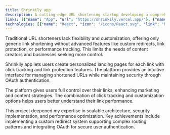 ```yaml
---
title: Shrinkily app
description: A cutting-edge URL shortening startup developing a comprehensive link management platform with advanced features like custom redirections, caching, internationalization, and OAuth authentication.
links: [{"name": "App", "url": "https://shrinkily.vercel.app/"}, {"name": "Repository", "url": "https://github.com/JosePabloSG/shrinkily-app"}]
technologies: [{"name": "React", "icon": "/icons/React.svg", "link": "https://react.dev"}, {"name": "Next.js", "icon": "/icons/Nextjs.svg", "link": "https://nextjs.org"}, {"name": "TypeScript", "icon": "/icons/Typescript.svg", "link": "https://www.typescriptlang.org"}, {"name": "Tailwind CSS", "icon": "/icons/Tailwindcss.svg", "link": "https://tailwindcss.com"},{"name": "React Hook Form", "icon": "/icons/react-hook-form.svg", "link":"https://react-hook-form.com/"}, {"name": "shadcn/ui", "icon": "/icons/shadcn-ui.svg", "link": "https://ui.shadcn.com"}, {"name": "Frame Motion", "icon": "/icons/Framermotion.svg", "link": "https://www.framer.com/motion"}, {"name": "Json Web Tokens", "icon": "/icons/Jwt.svg", "link": "https://jwt.io"}, {"name": "Auth0", "icon": "/icons/Auth0.svg", "link": "https://auth0.com"}, {"name": "Prisma", "icon": "/icons/Prisma.svg", "link": "https://www.prisma.io"},{"name": "Turso","icon":"/icons/Turso.svg","link": "https://turso.tech"},{"name": "EsLint", "icon": "/icons/Eslint.svg", "link": "https://eslint.org"}, {"name": "Zod", "icon": "/icons/Zod.svg", "link": "https://zod.dev"}, {"name": "Next intl", "icon": "/icons/Global.svg", "link": "https://next-intl-docs.vercel.app"},{"name": "Vercel", "icon": "/icons/vercel.svg", "link": "https://vercel.com/"}]
---
```


Traditional URL shorteners lack flexibility and customization, offering only generic link shortening without advanced features like custom redirects, link protection, or performance tracking. This limits the needs of content creators and businesses seeking more control.

Shrinkily app lets users create personalized landing pages for each link with click tracking and link protection features. The platform provides an intuitive interface for managing shortened URLs while maintaining security through OAuth authentication.

The platform gives users full control over their links, enhancing marketing and content strategies. The combination of click tracking and customization options helps users better understand their link performance.

This project deepened my expertise in scalable architecture, security implementation, and performance optimization. Key achievements include implementing a custom redirect system supporting complex routing patterns and integrating OAuth for secure user authentication.